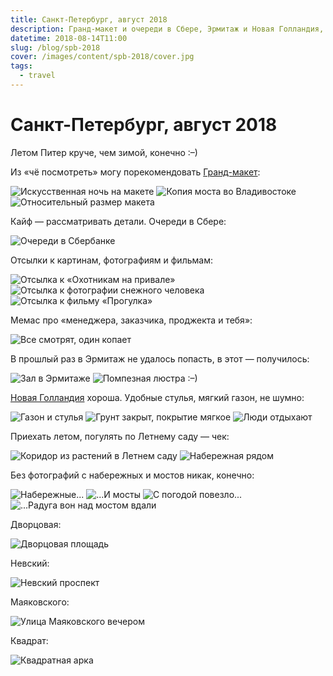 ```yaml
---
title: Санкт-Петербург, август 2018
description: Гранд-макет и очереди в Сбере, Эрмитаж и Новая Голландия, Летний сад и Дворцовая площадь, Невский и квадрат, набережные и мосты.
datetime: 2018-08-14T11:00
slug: /blog/spb-2018
cover: /images/content/spb-2018/cover.jpg
tags:
  - travel
---
```


# Санкт-Петербург, август 2018

Летом Питер круче, чем зимой, конечно <nobr>:–)</nobr>

Из «чё посмотреть» могу порекомендовать [Гранд-макет](https://grandmaket.ru):

![Искусственная ночь на макете](/images/content/spb-2018/1.jpg)
![Копия моста во Владивостоке](/images/content/spb-2018/2.jpg)
![Относительный размер макета](/images/content/spb-2018/3.jpg)

Кайф — рассматривать детали. Очереди в Сбере:

![Очереди в Сбербанке](/images/content/spb-2018/4.jpg)

Отсылки к картинам, фотографиям и фильмам:

![Отсылка к «Охотникам на привале»](/images/content/spb-2018/5.jpg)
![Отсылка к фотографии снежного человека](/images/content/spb-2018/6.jpg)
![Отсылка к фильму «Прогулка»](/images/content/spb-2018/7.jpg)

Мемас про «менеджера, заказчика, проджекта и тебя»:

![Все смотрят, один копает](/images/content/spb-2018/8.jpg)

В прошлый раз в Эрмитаж не удалось попасть, в этот — получилось:

![Зал в Эрмитаже](/images/content/spb-2018/9.jpg)
![Помпезная люстра :–)](/images/content/spb-2018/10.jpg)

[Новая Голландия](http://www.newhollandsp.ru) хороша. Удобные стулья, мягкий газон, не шумно:

![Газон и стулья](/images/content/spb-2018/13.jpg)
![Грунт закрыт, покрытие мягкое](/images/content/spb-2018/14.jpg)
![Люди отдыхают](/images/content/spb-2018/15.jpg)

Приехать летом, погулять по Летнему саду — чек:

![Коридор из растений в Летнем саду](/images/content/spb-2018/16.jpg)
![Набережная рядом](/images/content/spb-2018/17.jpg)

Без фотографий с набережных и мостов никак, конечно:

![Набережные...](/images/content/spb-2018/cover.jpg)
![...И мосты](/images/content/spb-2018/19.jpg)
![С погодой повезло...](/images/content/spb-2018/20.jpg)
![...Радуга вон над мостом вдали](/images/content/spb-2018/21.jpg)

Дворцовая:

![Дворцовая площадь](/images/content/spb-2018/22.jpg)

Невский:

![Невский проспект](/images/content/spb-2018/23.jpg)

Маяковского:

![Улица Маяковского вечером](/images/content/spb-2018/24.jpg)

Квадрат:

![Квадратная арка](/images/content/spb-2018/25.jpg)
